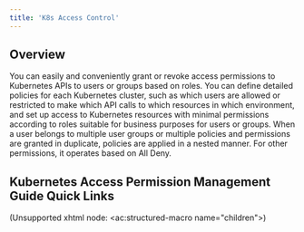 ```yaml
---
title: 'K8s Access Control'
---
```


## Overview

You can easily and conveniently grant or revoke access permissions to Kubernetes APIs to users or groups based on roles. You can define detailed policies for each Kubernetes cluster, such as which users are allowed or restricted to make which API calls to which resources in which environment, and set up access to Kubernetes resources with minimal permissions according to roles suitable for business purposes for users or groups. When a user belongs to multiple user groups or multiple policies and permissions are granted in duplicate, policies are applied in a nested manner. For other permissions, it operates based on All Deny.


## Kubernetes Access Permission Management Guide Quick Links

(Unsupported xhtml node: &lt;ac:structured-macro name="children"&gt;)
